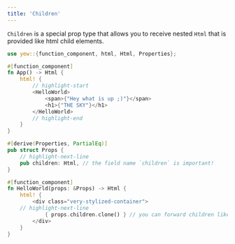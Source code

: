 ```yaml
---
title: 'Children'
---
```


`Children` is a special prop type that allows you to receive nested `Html` that is provided like html child elements.

```rust
use yew::{function_component, html, Html, Properties};

#[function_component]
fn App() -> Html {
    html! {
        // highlight-start
        <HelloWorld>
            <span>{"Hey what is up ;)"}</span>
            <h1>{"THE SKY"}</h1>
        </HelloWorld>
        // highlight-end
    }
}

#[derive(Properties, PartialEq)]
pub struct Props {
    // highlight-next-line
    pub children: Html, // the field name `children` is important!
}

#[function_component]
fn HelloWorld(props: &Props) -> Html {
    html! {
        <div class="very-stylized-container">
    // highlight-next-line
            { props.children.clone() } // you can forward children like this
        </div>
    }
}
```
